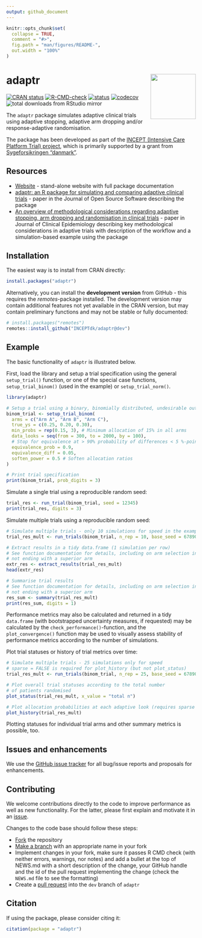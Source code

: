 ```yaml
---
output: github_document
---
```


<!-- README.md is generated from README.Rmd. Please edit that file -->

```r
knitr::opts_chunk$set(
  collapse = TRUE,
  comment = "#>",
  fig.path = "man/figures/README-",
  out.width = "100%"
)
```

# adaptr <img src="man/figures/adaptr.png" align="right" width="120" />

<!-- badges: start -->
[![CRAN status](https://www.r-pkg.org/badges/version/adaptr)](https://cran.r-project.org/package=adaptr)
[![R-CMD-check](https://github.com/INCEPTdk/adaptr/workflows/R-CMD-check/badge.svg)](https://github.com/INCEPTdk/adaptr/actions/)
[![status](https://joss.theoj.org/papers/10.21105/joss.04284/status.svg)](https://joss.theoj.org/papers/10.21105/joss.04284)
[![codecov](https://codecov.io/gh/INCEPTdk/adaptr/branch/main/graph/badge.svg)](https://app.codecov.io/gh/INCEPTdk/adaptr/)
![total downloads from RStudio mirror](https://cranlogs.r-pkg.org/badges/grand-total/adaptr)
<!-- badges: end -->

The `adaptr` package simulates adaptive clinical trials using adaptive
stopping, adaptive arm dropping and/or response-adaptive randomisation.

The package has been developed as part of the
[INCEPT (Intensive Care Platform Trial) project](https://incept.dk/), which
is primarily supported by a grant from
[Sygeforsikringen "danmark"](https://www.sygeforsikring.dk/).

## Resources

* [Website](https://inceptdk.github.io/adaptr/) - stand-alone website with full
package documentation
* [adaptr: an R package for simulating and comparing adaptive clinical trials](https://doi.org/10.21105/joss.04284) -
paper in the Journal of Open Source Software describing the package
* [An overview of methodological considerations regarding adaptive stopping, arm dropping and randomisation in clinical trials](https://doi.org/10.1016/j.jclinepi.2022.11.002) - paper in Journal of
Clinical Epidemiology describing key methodological considerations in adaptive
trials with description of the workflow and a simulation-based example using the
package

## Installation

The easiest way is to install from CRAN directly:

```r
install.packages("adaptr")
```

Alternatively, you can install the **development version** from GitHub - this
requires the *remotes*-package installed. The development version may contain
additional features not yet available in the CRAN version, but may contain
preliminary functions and may not be stable or fully documented:

```r
# install.packages("remotes") 
remotes::install_github("INCEPTdk/adaptr@dev")
```

## Example

The basic functionality of `adaptr` is illustrated below.

First, load the library and setup a trial specification using the general
`setup_trial()` function, or one of the special case functions,
`setup_trial_binom()` (used in the example) or `setup_trial_norm()`.

```r
library(adaptr)

# Setup a trial using a binary, binomially distributed, undesirable outcome
binom_trial <- setup_trial_binom(
  arms = c("Arm A", "Arm B", "Arm C"),
  true_ys = c(0.25, 0.20, 0.30),
  min_probs = rep(0.15, 3), # Minimum allocation of 15% in all arms
  data_looks = seq(from = 300, to = 2000, by = 100),
  # Stop for equivalence at > 90% probability of differences < 5 %-points
  equivalence_prob = 0.9,
  equivalence_diff = 0.05,
  soften_power = 0.5 # Soften allocation ratios
)

# Print trial specification
print(binom_trial, prob_digits = 3)
```

Simulate a single trial using a reproducible random seed:

```r
trial_res <- run_trial(binom_trial, seed = 12345)
print(trial_res, digits = 3)
```

Simulate multiple trials using a reproducible random seed:

```r
# Simulate multiple trials - only 10 simulations for speed in the example
trial_res_mult <- run_trials(binom_trial, n_rep = 10, base_seed = 67890)

# Extract results in a tidy data.frame (1 simulation per row)
# See function documentation for details, including on arm selection in trials
# not ending with a superior arm
extr_res <- extract_results(trial_res_mult)
head(extr_res)

# Summarise trial results
# See function documentation for details, including on arm selection in trials
# not ending with a superior arm
res_sum <- summary(trial_res_mult)
print(res_sum, digits = 1)
```

Performance metrics may also be calculated and returned in a tidy `data.frame`
(with bootstrapped uncertainty measures, if requested) may be calculated by the
`check_performance()`-function, and the `plot_convergence()` function may be
used to visually assess stability of performance metrics according to the number
of simulations.

Plot trial statuses or history of trial metrics over time:

```r
# Simulate multiple trials - 25 simulations only for speed
# sparse = FALSE is required for plot_history (but not plot_status)
trial_res_mult <- run_trials(binom_trial, n_rep = 25, base_seed = 67890, sparse = FALSE)

# Plot overall trial statuses according to the total number
# of patients randomised
plot_status(trial_res_mult, x_value = "total n")

# Plot allocation probabilities at each adaptive look (requires sparse = FALSE)
plot_history(trial_res_mult)
```

Plotting statuses for individual trial arms and other summary metrics is
possible, too.

## Issues and enhancements

We use the [GitHub issue tracker](https://github.com/INCEPTdk/adaptr/issues) for
all bug/issue reports and proposals for enhancements. 

## Contributing

We welcome contributions directly to the code to improve performance as well
as new functionality. For the latter, please first explain and motivate it in an
[issue](https://github.com/INCEPTdk/adaptr/issues).

Changes to the code base should follow these steps:

- [Fork](https://docs.github.com/en/get-started/quickstart/fork-a-repo) the repository
- [Make a branch](https://docs.github.com/en/pull-requests/collaborating-with-pull-requests/proposing-changes-to-your-work-with-pull-requests/creating-and-deleting-branches-within-your-repository) with an appropriate name in your fork
- Implement changes in your fork, make sure it passes R CMD check (with neither
errors, warnings, nor notes) and add a bullet at the top of NEWS.md with a short
description of the change, your GitHub handle and the id of the pull request
implementing the change (check the `NEWS.md` file to see the formatting)
- Create a [pull request](https://docs.github.com/en/pull-requests/collaborating-with-pull-requests/proposing-changes-to-your-work-with-pull-requests/creating-a-pull-request-from-a-fork) into the `dev` branch of `adaptr`

## Citation

If using the package, please consider citing it:

```r
citation(package = "adaptr")
```
